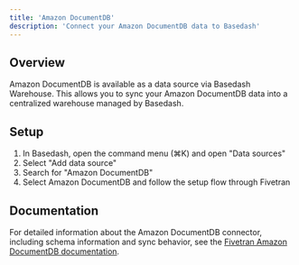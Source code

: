 ```yaml
---
title: 'Amazon DocumentDB'
description: 'Connect your Amazon DocumentDB data to Basedash'
---
```


## Overview

Amazon DocumentDB is available as a data source via Basedash Warehouse. This allows you to sync your Amazon DocumentDB data into a centralized warehouse managed by Basedash.

## Setup

1. In Basedash, open the command menu (⌘K) and open "Data sources"
2. Select "Add data source"
3. Search for "Amazon DocumentDB"
4. Select Amazon DocumentDB and follow the setup flow through Fivetran

## Documentation

For detailed information about the Amazon DocumentDB connector, including schema information and sync behavior, see the [Fivetran Amazon DocumentDB documentation](https://fivetran.com/docs/connectors/databases/documentdb).

